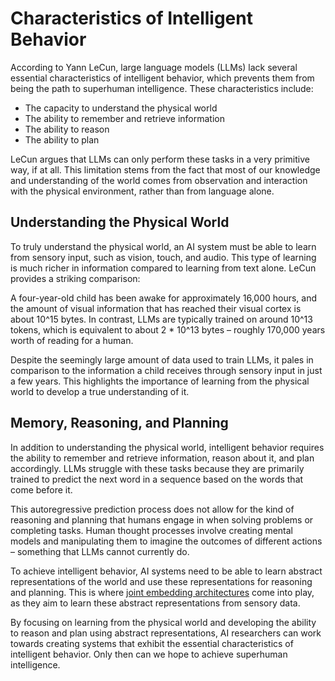 
# Characteristics of Intelligent Behavior

According to Yann LeCun, large language models (LLMs) lack several essential characteristics of intelligent behavior, which prevents them from being the path to superhuman intelligence. These characteristics include:

- The capacity to understand the physical world
- The ability to remember and retrieve information
- The ability to reason
- The ability to plan

LeCun argues that LLMs can only perform these tasks in a very primitive way, if at all. This limitation stems from the fact that most of our knowledge and understanding of the world comes from observation and interaction with the physical environment, rather than from language alone.

## Understanding the Physical World

To truly understand the physical world, an AI system must be able to learn from sensory input, such as vision, touch, and audio. This type of learning is much richer in information compared to learning from text alone. LeCun provides a striking comparison:

<Callout emoji="💡">
A four-year-old child has been awake for approximately 16,000 hours, and the amount of visual information that has reached their visual cortex is about 10^15 bytes. In contrast, LLMs are typically trained on around 10^13 tokens, which is equivalent to about 2 * 10^13 bytes – roughly 170,000 years worth of reading for a human.
</Callout>

Despite the seemingly large amount of data used to train LLMs, it pales in comparison to the information a child receives through sensory input in just a few years. This highlights the importance of learning from the physical world to develop a true understanding of it.

## Memory, Reasoning, and Planning

In addition to understanding the physical world, intelligent behavior requires the ability to remember and retrieve information, reason about it, and plan accordingly. LLMs struggle with these tasks because they are primarily trained to predict the next word in a sequence based on the words that come before it.

This autoregressive prediction process does not allow for the kind of reasoning and planning that humans engage in when solving problems or completing tasks. Human thought processes involve creating mental models and manipulating them to imagine the outcomes of different actions – something that LLMs cannot currently do.

To achieve intelligent behavior, AI systems need to be able to learn abstract representations of the world and use these representations for reasoning and planning. This is where [joint embedding architectures](/joint-embedding-architectures) come into play, as they aim to learn these abstract representations from sensory data.

By focusing on learning from the physical world and developing the ability to reason and plan using abstract representations, AI researchers can work towards creating systems that exhibit the essential characteristics of intelligent behavior. Only then can we hope to achieve superhuman intelligence.